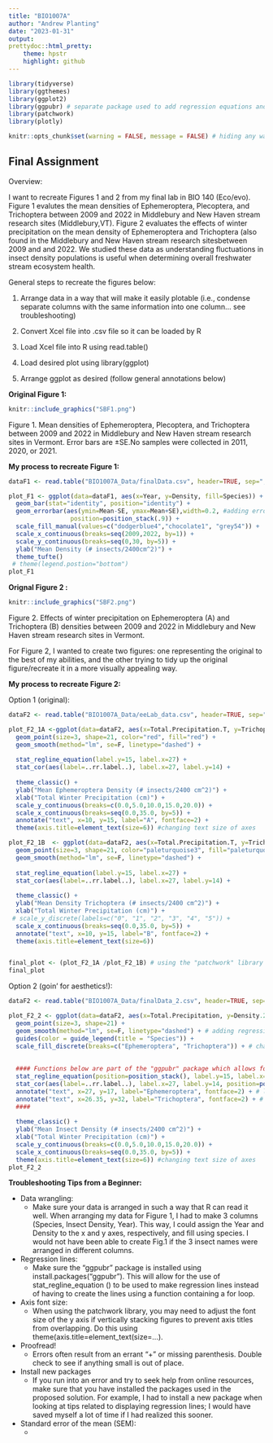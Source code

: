 ```yaml
---
title: "BIO1007A"
author: "Andrew Planting"
date: "2023-01-31"
output: 
prettydoc::html_pretty:
    theme: hpstr
    highlight: github
---
```


```r
library(tidyverse)
library(ggthemes)
library(ggplot2)
library(ggpubr) # separate package used to add regression equations and R values to ggplot
library(patchwork)
library(plotly)
```

```r
knitr::opts_chunk$set(warning = FALSE, message = FALSE) # hiding any warning messages that pop up on the .html page once knitted (for aesthetics)
```

## Final Assignment 

Overview:

I want to recreate Figures 1 and 2 from my final lab in BIO 140 (Eco/evo). Figure 1 evalutes the mean densities of Ephemeroptera, Plecoptera, and Trichoptera between 2009 and 2022 in Middlebury and New Haven stream research sites (Middlebury,VT). Figure 2 evaluates the effects of winter precipitation on the mean density of Ephemeroptera and Trichoptera (also found in the Middlebury and New Haven stream research sitesbetween 2009 and and 2022. We studied these data as understanding fluctuations in insect density populations is useful when determining overall freshwater stream ecosystem health. 

General steps to recreate the figures below:

1. Arrange data in a way that will make it easily plotable (i.e., condense separate columns with the same information into one column... see troubleshooting)

2. Convert Xcel file into .csv file so it can be loaded by R

3. Load Xcel file into R using read.table()

4. Load desired plot using library(ggplot)

5. Arrange ggplot as desired (follow general annotations below)

**Original Figure 1:**
``` r
knitr::include_graphics("SBF1.png")
```
Figure 1. Mean densities of Ephemeroptera, Plecoptera, and Trichoptera between 2009 and 2022 in Middlebury and New Haven stream research sites in Vermont. Error bars are ±SE.No samples were collected in 2011, 2020, or 2021.

**My process to recreate Figure 1:**
```r
dataF1 <- read.table("BIO1007A_Data/finalData.csv", header=TRUE, sep=",", stringsAsFactors = T) 

plot_F1 <- ggplot(data=dataF1, aes(x=Year, y=Density, fill=Species)) +
  geom_bar(stat="identity", position="identity") +
  geom_errorbar(aes(ymin=Mean-SE, ymax=Mean+SE),width=0.2, #adding error bars. Mean is from mean insect density and SE was calculated in excel and put into a separate column to make it easier to plot
                 position=position_stack(.9)) +
  scale_fill_manual(values=c("dodgerblue4","chocolate1", "grey54")) +
  scale_x_continuous(breaks=seq(2009,2022, by=1)) +
  scale_y_continuous(breaks=seq(0,30, by=5)) +
  ylab("Mean Density (# insects/2400cm^2)") +
  theme_tufte() 
 # theme(legend.postion="bottom") 
plot_F1 
```


**Orignal Figure 2 :**
``` r
knitr::include_graphics("SBF2.png")
```

Figure 2. Effects of winter precipitation on Ephemeroptera (A) and Trichoptera (B) densities between 2009 and 2022 in Middlebury and New Haven stream research sites in Vermont.

For Figure 2, I wanted to create two figures: one representing the original to the best of my abilities, and the other trying to tidy up the original figure/recreate it in a more visually appealing way.

**My process to recreate Figure 2:**

Option 1 (original):
``` r

dataF2 <- read.table("BIO1007A_Data/eeLab_data.csv", header=TRUE, sep=",", stringsAsFactors = TRUE) 

plot_F2_1A <-ggplot(data=dataF2, aes(x=Total.Precipitation.T, y=Trichoptera)) +
  geom_point(size=3, shape=21, color="red", fill="red") +
  geom_smooth(method="lm", se=F, linetype="dashed") +
  
  stat_regline_equation(label.y=15, label.x=27) +
  stat_cor(aes(label=..rr.label..), label.x=27, label.y=14) +
  
  theme_classic() + 
  ylab("Mean Ephemeroptera Density (# insects/2400 cm^2)") +
  xlab("Total Winter Precipitation (cm)") +
  scale_y_continuous(breaks=c(0.0,5.0,10.0,15.0,20.0)) +
  scale_x_continuous(breaks=seq(0.0,35.0, by=5)) +
  annotate("text", x=10, y=15, label="A", fontface=2) +
  theme(axis.title=element_text(size=6)) #changing text size of axes 

plot_F2_1B  <- ggplot(data=dataF2, aes(x=Total.Precipitation.T, y=Trichoptera)) +
  geom_point(size=3, shape=21, color="paleturquoise3", fill="paleturquoise3") +
  geom_smooth(method="lm", se=F, linetype="dashed") +
  
  stat_regline_equation(label.y=15, label.x=27) +
  stat_cor(aes(label=..rr.label..), label.x=27, label.y=14) +
  
  theme_classic() +
  ylab("Mean Density Trichoptera (# insects/2400 cm^2)") +
  xlab("Total Winter Precipitation (cm)") +
 # scale_y_discrete(labels=c("0", "1", "2", "3", "4", "5")) +
  scale_x_continuous(breaks=seq(0.0,35.0, by=5)) +
  annotate("text", x=10, y=15, label="B", fontface=2) +
  theme(axis.title=element_text(size=6)) 


final_plot <- (plot_F2_1A /plot_F2_1B) # using the "patchwork" library to stack the graphs 
final_plot

```


Option 2 (goin' for aesthetics!):
``` r
dataF2 <- read.table("BIO1007A_Data/finalData_2.csv", header=TRUE, sep=",", stringsAsFactors = TRUE)

plot_F2_2 <- ggplot(data=dataF2, aes(x=Total.Precipitation, y=Density.2, fill=Species), na.rm=T) +
  geom_point(size=3, shape=21) +
  geom_smooth(method="lm", se=F, linetype="dashed") + # adding regression line
  guides(color = guide_legend(title = "Species")) +
  scale_fill_discrete(breaks=c("Ephemeroptera", "Trichoptera")) + # changing legend name
  
  
  #### Functions below are part of the "ggpubr" package which allows for regression equations to be added         to the figure 
  stat_regline_equation(position=position_stack(), label.y=15, label.x=27) +
  stat_cor(aes(label=..rr.label..), label.x=27, label.y=14, position=position_stack()) +
  annotate("text", x=27, y=17, label="Ephemeroptera", fontface=2) + # labeling regression line and r^2
  annotate("text", x=26.35, y=32, label="Trichoptera", fontface=2) + # labeling regression line and r62
  ####
  
  theme_classic() + 
  ylab("Mean Insect Density (# insects/2400 cm^2)") +
  xlab("Total Winter Precipitation (cm)") +
  scale_y_continuous(breaks=c(0.0,5.0,10.0,15.0,20.0)) +
  scale_x_continuous(breaks=seq(0.0,35.0, by=5)) +
  theme(axis.title=element_text(size=6)) #changing text size of axes 
plot_F2_2
```


**Troubleshooting Tips from a Beginner:**

* Data wrangling:
    + Make sure your data is arranged in such a way that R can read it well. When arranging my data for Figure 1, I had to make 3 columns (Species, Insect Density, Year). This way, I could assign the Year and Density to the x and y axes, respectively, and fill using species. I would not have been able to create Fig.1 if the 3 insect names were arranged in different columns. 
    
* Regression lines:
    + Make sure the "ggpubr" package is installed using install.packages("ggpubr"). This will allow for the use of stat_regline_equation () to be used to make regression lines instead of having to create the lines using a function containing a for loop. 
    
* Axis font size:
    + When using the patchwork library, you may need to adjust the font size of the y axis if vertically stacking figures to prevent axis titles from overlapping. Do this using theme(axis.title=element_text(size=...). 
    
* Proofread!
    + Errors often result from an errant "+" or missing parenthesis. Double check to see if anything small is out of place.
    
* Install new packages
    + If you run into an error and try to seek help from online resources, make sure that you have installed the packages used in the proposed solution. For example, I had to install a new package when looking at tips related to displaying regression lines; I would have saved myself a lot of time if I had realized this sooner. 
    
* Standard error of the mean (SEM):
    + 
    
    
  


